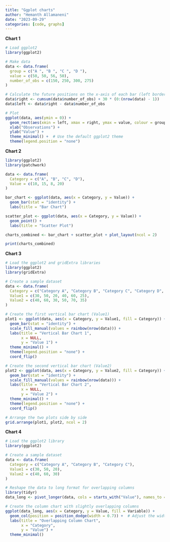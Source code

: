```yaml
---
title: "Ggplot charts"
author: "Hemanth Allamaneni"
date: "2023-09-29"
categories: [code, graphs]
---
```


**Chart 1**

```r
# Load ggplot2
library(ggplot2)

# Make data
data <- data.frame(
  group = c("A ", "B ", "C ", "D "),
  value = c(50, 50, 56, 50),
  number_of_obs = c(150, 250, 300, 275)
)

# Calculate the future positions on the x-axis of each bar (left border, central position, right border)
data$right <- cumsum(data$number_of_obs) + 30 * (0:(nrow(data) - 1))
data$left <- data$right - data$number_of_obs

# Plot
ggplot(data, aes(ymin = 0)) +
  geom_rect(aes(xmin = left, xmax = right, ymax = value, colour = group, fill = group)) +
  xlab("Observations") +
  ylab("Value") +
  theme_minimal() +  # Use the default ggplot2 theme
  theme(legend.position = "none")
```

**Chart 2**
```r
library(ggplot2)
library(patchwork)

data <- data.frame(
  Category = c("A", "B", "C", "D"),
  Value = c(10, 15, 8, 20)
)

bar_chart <- ggplot(data, aes(x = Category, y = Value)) +
  geom_bar(stat = "identity") +
  labs(title = "Bar Chart")

scatter_plot <- ggplot(data, aes(x = Category, y = Value)) +
  geom_point() +
  labs(title = "Scatter Plot")

charts_combined <- bar_chart + scatter_plot + plot_layout(ncol = 2)

print(charts_combined)
```

**Chart 3**

```r
# Load the ggplot2 and gridExtra libraries
library(ggplot2)
library(gridExtra)

# Create a sample dataset
data <- data.frame(
  Category = c("Category A", "Category B", "Category C", "Category D", "Category E", "Category F"),
  Value1 = c(30, 50, 20, 40, 60, 25),
  Value2 = c(40, 60, 30, 50, 70, 35)
)

# Create the first vertical bar chart (Value1)
plot1 <- ggplot(data, aes(x = Category, y = Value1, fill = Category)) +
  geom_bar(stat = "identity") +
  scale_fill_manual(values = rainbow(nrow(data))) +
  labs(title = "Vertical Bar Chart 1",
       x = NULL,
       y = "Value 1") +
  theme_minimal() +
  theme(legend.position = "none") +
  coord_flip()

# Create the second vertical bar chart (Value2)
plot2 <- ggplot(data, aes(x = Category, y = Value2, fill = Category)) +
  geom_bar(stat = "identity") +
  scale_fill_manual(values = rainbow(nrow(data))) +
  labs(title = "Vertical Bar Chart 2",
       x = NULL,
       y = "Value 2") +
  theme_minimal() +
  theme(legend.position = "none") +
  coord_flip()

# Arrange the two plots side by side
grid.arrange(plot1, plot2, ncol = 2)
```

**Chart 4**

```r
# Load the ggplot2 library
library(ggplot2)

# Create a sample dataset
data <- data.frame(
  Category = c("Category A", "Category B", "Category C"),
  Value1 = c(30, 50, 20),
  Value2 = c(40, 60, 30)
)

# Reshape the data to long format for overlapping columns
library(tidyr)
data_long <- pivot_longer(data, cols = starts_with("Value"), names_to = "Variable", values_to = "Value")

# Create the column chart with slightly overlapping columns
ggplot(data_long, aes(x = Category, y = Value, fill = Variable)) +
  geom_col(position = position_dodge(width = 0.7)) +  # Adjust the width for overlapping
  labs(title = "Overlapping Column Chart",
       x = "Category",
       y = "Value") +
  theme_minimal()
```
